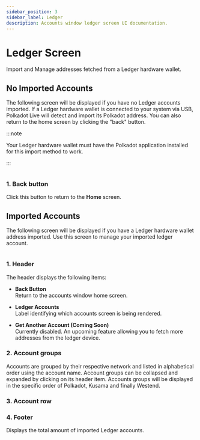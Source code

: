 ```yaml
---
sidebar_position: 3
sidebar_label: Ledger
description: Accounts window ledger screen UI documentation.
---
```



# Ledger Screen

Import and Manage addresses fetched from a Ledger hardware wallet.

## No Imported Accounts

The following screen will be displayed if you have no Ledger accounts imported. If a Ledger hardware wallet is connected to your system via USB, Polkadot Live will detect and import its Polkadot address. You can also return to the home screen by clicking the "back" button.

:::note

Your Ledger hardware wallet must have the Polkadot application installed for this import method to work.

:::

<Img url="/img/ui/ui-accounts-ledger-01.png" maxHeight="400px" />

### 1. Back button

Click this button to return to the **Home** screen.

## Imported Accounts

The following screen will be displayed if you have a Ledger hardware wallet address imported. Use this screen to manage your imported ledger account.

<Img url="/img/ui/ui-accounts-ledger-02.png" maxHeight="400px" />

### 1. Header

The header displays the following items:

- __Back Button__<br />
  Return to the accounts window home screen.

- __Ledger Accounts__<br />
  Label identifying which accounts screen is being rendered.

- __Get Another Account (Coming Soon)__<br />
  Currently disabled. An upcoming feature allowing you to fetch more addresses from the ledger device.

### 2. Account groups

Accounts are grouped by their respective network and listed in alphabetical order using the account name. Account groups can be collapsed and expanded by clicking on its header item. Accounts groups will be displayed in the specific order of Polkadot, Kusama and finally Westend.

### 3. Account row

<AccountRowPartial />

### 4. Footer

Displays the total amount of imported Ledger accounts.
